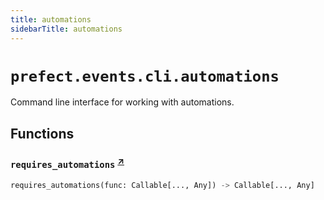 ```yaml
---
title: automations
sidebarTitle: automations
---
```


# `prefect.events.cli.automations`



Command line interface for working with automations.


## Functions

### `requires_automations` <sup><a href="https://github.com/prefecthq/prefect/blob/main/src/prefect/events/cli/automations.py#L31" target="_blank">↗</a></sup>

```python
requires_automations(func: Callable[..., Any]) -> Callable[..., Any]
```
